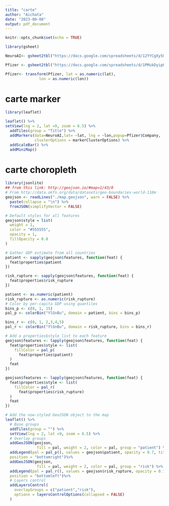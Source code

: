 ```yaml
---
title: "carte"
author: "Aichata"
date: "2023-08-08"
output: pdf_document
---
```


```r
knitr::opts_chunk$set(echo = TRUE)
```

```r
library(gsheet)

NeuroAI<- gsheet2tbl("https://docs.google.com/spreadsheets/d/12YYCgXy50Ls30IF2OWQhdCsoU6FeuaYXYvtped1WwLg/edit?usp=sharing")


```

```r
Pfizer <- gsheet2tbl("https://docs.google.com/spreadsheets/d/1PMukDyipKXARCMDDAwWloPK50Q5D0xHaj-90GvX_ibg/edit?usp=sharing")

Pfizer<- transform(Pfizer, lat = as.numeric(lat), 
               lon = as.numeric(lon))
```

# carte marker

```r
library(leaflet)

leaflet() %>% 
setView(lng = 2, lat =9, zoom = 6.5) %>% 
  addTiles(group = "Title") %>%
  addMarkers(data=NeuroAI,lat= ~lat, lng = ~lon,popup=Pfizer$Company,
             clusterOptions = markerClusterOptions) %>%
  addScaleBar() %>%
  addMiniMap()
```

# carte choropleth

```r
library(jsonlite)
## from this link: http://geojson.io/#map=1/43/0
# From http://data.okfn.org/data/datasets/geo-boundaries-world-110m
geojson <- readLines("./map.geojson", warn = FALSE) %>%
  paste(collapse = "\n") %>%
  fromJSON(simplifyVector = FALSE)

# Default styles for all features
geojson$style = list(
  weight = 1,
  color = "#555555",
  opacity = 1,
  fillOpacity = 0.8
)

# Gather GDP estimate from all countries
patient <- sapply(geojson$features, function(feat) {
  feat$properties$patient
})

risk_rupture <- sapply(geojson$features, function(feat) {
  feat$properties$risk_rupture
})

patient <- as.numeric(patient)
risk_rupture <- as.numeric(risk_rupture)
# Color by per-capita GDP using quantiles
bins_p <- c(0, 1, 15)
pal_p <- colorBin("YlGnBu", domain = patient, bins = bins_p)

bins_r <- c(0, 1, 2,3,4,5)
pal_r <- colorBin("YlGnBu", domain = risk_rupture, bins = bins_r)

# Add a properties$style list to each feature
geojson$features <- lapply(geojson$features, function(feat) {
  feat$properties$style <- list(
    fillColor = pal_p(
      feat$properties$patient)
  )
  feat
})

geojson$features <- lapply(geojson$features, function(feat) {
  feat$properties$style <- list(
    fillColor = pal_r(
      feat$properties$risk_rupture)
  )
  feat
})

# Add the now-styled GeoJSON object to the map
leaflet() %>%
  # Base groups
  addTiles(group = "") %>%
  setView(lng = 2, lat =9, zoom = 6.5) %>%
  # Overlay groups
  addGeoJSON(geojson,
              fill = pal, weight = 2, color = pal, group = "patient") %>%
  addLegend(pal = pal_p(), values = geojson$patient, opacity = 0.7, title = "Nombre de patients",
  position = "bottomright")%>%
  addGeoJSON(geojson,
              fill = pal, weight = 2, color = pal, group = "risk") %>%
  addLegend(pal = pal_r(), values = geojson$risk_rupture, opacity = 0.7, title = "risk",
  position = "bottomleft")%>%
  # Layers control
  addLayersControl(
    overlayGroups = c("patient","risk"),
    options = layersControlOptions(collapsed = FALSE)
  )



```



